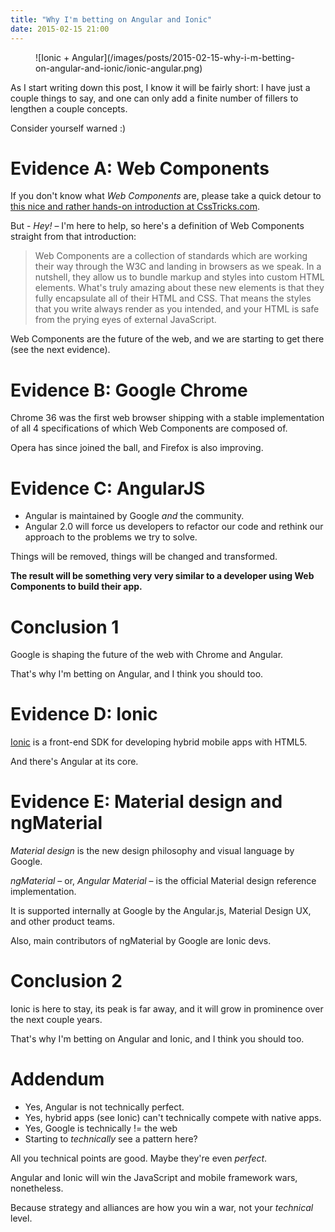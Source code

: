 ```yaml
---
title: "Why I'm betting on Angular and Ionic"
date: 2015-02-15 21:00
---
```


<figure>
  ![Ionic +
  Angular](/images/posts/2015-02-15-why-i-m-betting-on-angular-and-ionic/ionic-angular.png)
</figure>

As I start writing down this post, I know it will be fairly short: I have just a couple things to say, and one can only add a finite number of fillers to lengthen a couple concepts.

Consider yourself warned :)

# Evidence A: Web Components

If you don't know what _Web Components_ are, please take a quick detour to [this nice and rather hands-on introduction at CssTricks.com](http://css-tricks.com/modular-future-web-components/).

But - _Hey!_ – I'm here to help, so here's a definition of Web Components straight from that introduction:

> Web Components are a collection of standards which are working their way through the W3C and landing in browsers as we speak. In a nutshell, they allow us to bundle markup and styles into custom HTML elements. What's truly amazing about these new elements is that they fully encapsulate all of their HTML and CSS. That means the styles that you write always render as you intended, and your HTML is safe from the prying eyes of external JavaScript.

Web Components are the future of the web, and we are starting to get there (see the next evidence).

# Evidence B: Google Chrome

Chrome 36 was the first web browser shipping with a stable implementation of all 4 specifications of which Web Components are composed of.

Opera has since joined the ball, and Firefox is also improving.

# Evidence C: AngularJS

- Angular is maintained by Google _and_ the community.
- Angular 2.0 will force us developers to refactor our code and rethink our approach to the problems we try to solve.

Things will be removed, things will be changed and transformed.

**The result will be something very very similar to a developer using Web Components to build their app.**

# Conclusion 1

Google is shaping the future of the web with Chrome and Angular.

That's why I'm betting on Angular, and I think you should too.

# Evidence D: Ionic

[Ionic](http://ionicframework.com/) is a front-end SDK for developing hybrid mobile apps with HTML5.

And there's Angular at its core.

# Evidence E: Material design and ngMaterial

_Material design_ is the new design philosophy and visual language by Google.

_ngMaterial_ – or, _Angular Material_ – is the official Material design reference implementation.

It is supported internally at Google by the Angular.js, Material Design UX, and other product teams.

Also, main contributors of ngMaterial by Google are Ionic devs.

# Conclusion 2

Ionic is here to stay, its peak is far away, and it will grow in prominence over the next couple years.

That's why I'm betting on Angular and Ionic, and I think you should too.

# Addendum

- Yes, Angular is not technically perfect.
- Yes, hybrid apps (see Ionic) can't technically compete with native apps.
- Yes, Google is technically != the web
- Starting to _technically_ see a pattern here?

All you technical points are good. Maybe they're even _perfect_.

Angular and Ionic will win the JavaScript and mobile framework wars, nonetheless.

Because strategy and alliances are how you win a war, not your _technical_ level.

